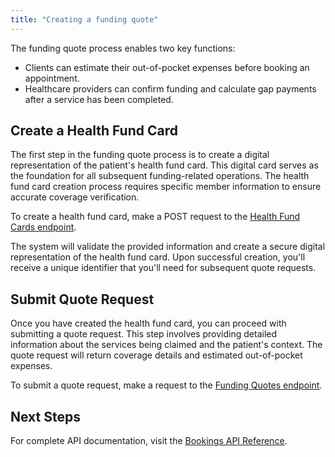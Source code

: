 ```yaml
---
title: "Creating a funding quote"
---
```


The funding quote process enables two key functions:

- Clients can estimate their out-of-pocket expenses before booking an appointment.
- Healthcare providers can confirm funding and calculate gap payments after a service has been completed.

## Create a Health Fund Card

The first step in the funding quote process is to create a digital representation of the patient's health fund card. This digital card serves as the foundation for all subsequent funding-related operations. The health fund card creation process requires specific member information to ensure accurate coverage verification.

To create a health fund card, make a POST request to the [Health Fund Cards endpoint](/api-reference/health-fund-cards/create-health-fund-card).

The system will validate the provided information and create a secure digital representation of the health fund card. Upon successful creation, you'll receive a unique identifier that you'll need for subsequent quote requests.

## Submit Quote Request

Once you have created the health fund card, you can proceed with submitting a quote request. This step involves providing detailed information about the services being claimed and the patient's context. The quote request will return coverage details and estimated out-of-pocket expenses.

To submit a quote request, make a request to the [Funding Quotes endpoint](/api-reference/quotes/create-funding-quote).

## Next Steps

For complete API documentation, visit the [Bookings API Reference](/api-reference/health-funds/get-health-funds).
